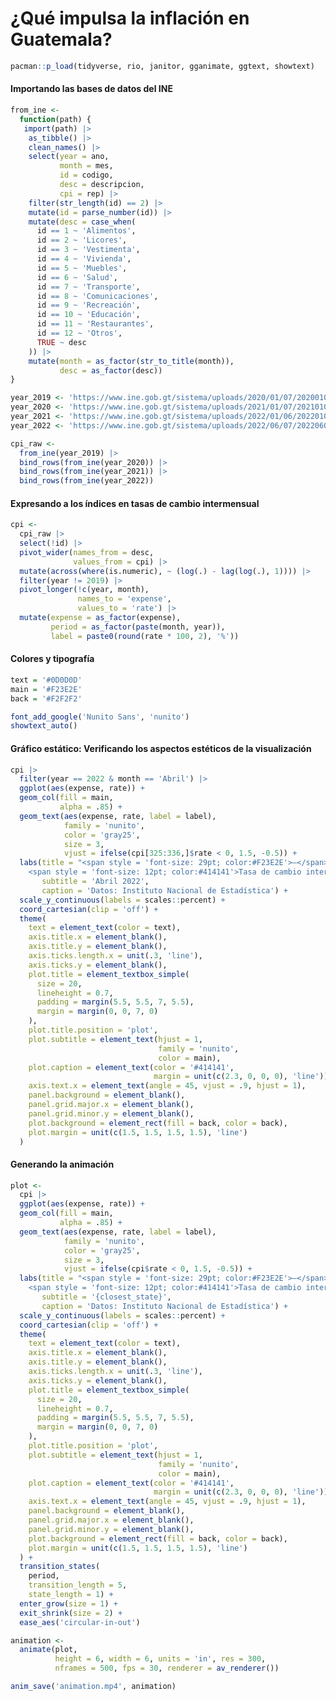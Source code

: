 # ¿Qué impulsa la inflación en Guatemala?

```r
pacman::p_load(tidyverse, rio, janitor, gganimate, ggtext, showtext)
```

#### Importando las bases de datos del INE

```r
from_ine <- 
  function(path) {
   import(path) |> 
    as_tibble() |> 
    clean_names() |> 
    select(year = ano,
           month = mes, 
           id = codigo,
           desc = descripcion,
           cpi = rep) |> 
    filter(str_length(id) == 2) |> 
    mutate(id = parse_number(id)) |> 
    mutate(desc = case_when(
      id == 1 ~ 'Alimentos',
      id == 2 ~ 'Licores',
      id == 3 ~ 'Vestimenta',
      id == 4 ~ 'Vivienda',
      id == 5 ~ 'Muebles',
      id == 6 ~ 'Salud',
      id == 7 ~ 'Transporte',
      id == 8 ~ 'Comunicaciones',
      id == 9 ~ 'Recreación',
      id == 10 ~ 'Educación',
      id == 11 ~ 'Restaurantes',
      id == 12 ~ 'Otros',
      TRUE ~ desc
    )) |> 
    mutate(month = as_factor(str_to_title(month)), 
           desc = as_factor(desc)) 
}
```

```r
year_2019 <- 'https://www.ine.gob.gt/sistema/uploads/2020/01/07/20200107183958VEdqlo5oBmhO5cvKTQhYRYj2D05gxCla.xls'
year_2020 <- 'https://www.ine.gob.gt/sistema/uploads/2021/01/07/20210107181008hU1E5mBYrw7qBqdWxofaZsj4rULMDiJe.xls'
year_2021 <- 'https://www.ine.gob.gt/sistema/uploads/2022/01/06/20220106212952xoNyfwpIfoBW1kdUPmnw7MVW98ZCTepI.xls'
year_2022 <- 'https://www.ine.gob.gt/sistema/uploads/2022/06/07/20220607184539YNiFivgBo98JEbaVMRUhaFG9wPw9ePe9.xls'
```

```r
cpi_raw <- 
  from_ine(year_2019) |> 
  bind_rows(from_ine(year_2020)) |> 
  bind_rows(from_ine(year_2021)) |> 
  bind_rows(from_ine(year_2022))
```

#### Expresando a los índices en tasas de cambio intermensual

```r
cpi <- 
  cpi_raw |> 
  select(!id) |> 
  pivot_wider(names_from = desc, 
              values_from = cpi) |> 
  mutate(across(where(is.numeric), ~ (log(.) - lag(log(.), 1)))) |> 
  filter(year != 2019) |>
  pivot_longer(!c(year, month), 
               names_to = 'expense', 
               values_to = 'rate') |> 
  mutate(expense = as_factor(expense),
         period = as_factor(paste(month, year)),
         label = paste0(round(rate * 100, 2), '%'))
```

#### Colores y tipografía

```r
text = '#0D0D0D'
main = '#F23E2E'
back = '#F2F2F2'

font_add_google('Nunito Sans', 'nunito')
showtext_auto()
```

#### Gráfico estático: Verificando los aspectos estéticos de la visualización

```r
cpi |> 
  filter(year == 2022 & month == 'Abril') |> 
  ggplot(aes(expense, rate)) +
  geom_col(fill = main, 
           alpha = .85) +
  geom_text(aes(expense, rate, label = label), 
            family = 'nunito',
            color = 'gray25',
            size = 3,
            vjust = ifelse(cpi[325:336,]$rate < 0, 1.5, -0.5)) +
  labs(title = "<span style = 'font-size: 29pt; color:#F23E2E'>—</span><br><b>¿Qué impulsa la inflación en Guatemala?</b><br><br>
    <span style = 'font-size: 12pt; color:#414141'>Tasa de cambio intermensual por categoría de gasto<br>del índice de precios al consumidor</span>",
       subtitle = 'Abril 2022',
       caption = 'Datos: Instituto Nacional de Estadística') +
  scale_y_continuous(labels = scales::percent) +
  coord_cartesian(clip = 'off') +
  theme(
    text = element_text(color = text),
    axis.title.x = element_blank(),
    axis.title.y = element_blank(),
    axis.ticks.length.x = unit(.3, 'line'),
    axis.ticks.y = element_blank(),
    plot.title = element_textbox_simple(
      size = 20,
      lineheight = 0.7,
      padding = margin(5.5, 5.5, 7, 5.5),
      margin = margin(0, 0, 7, 0)
    ),
    plot.title.position = 'plot',
    plot.subtitle = element_text(hjust = 1, 
                                 family = 'nunito',
                                 color = main),
    plot.caption = element_text(color = '#414141',
                                margin = unit(c(2.3, 0, 0, 0), 'line')),
    axis.text.x = element_text(angle = 45, vjust = .9, hjust = 1),
    panel.background = element_blank(),
    panel.grid.major.x = element_blank(),
    panel.grid.minor.y = element_blank(),
    plot.background = element_rect(fill = back, color = back),
    plot.margin = unit(c(1.5, 1.5, 1.5, 1.5), 'line')
  )
```

#### Generando la animación

```r
plot <- 
  cpi |> 
  ggplot(aes(expense, rate)) +
  geom_col(fill = main, 
           alpha = .85) +
  geom_text(aes(expense, rate, label = label), 
            family = 'nunito',
            color = 'gray25',
            size = 3,
            vjust = ifelse(cpi$rate < 0, 1.5, -0.5)) +
  labs(title = "<span style = 'font-size: 29pt; color:#F23E2E'>—</span><br><b>¿Qué impulsa la inflación en Guatemala?</b><br><br>
    <span style = 'font-size: 12pt; color:#414141'>Tasa de cambio intermensual por categoría de gasto<br>del índice de precios al consumidor</span>",
       subtitle = '{closest_state}',
       caption = 'Datos: Instituto Nacional de Estadística') +
  scale_y_continuous(labels = scales::percent) +
  coord_cartesian(clip = 'off') +
  theme(
    text = element_text(color = text),
    axis.title.x = element_blank(),
    axis.title.y = element_blank(),
    axis.ticks.length.x = unit(.3, 'line'),
    axis.ticks.y = element_blank(),
    plot.title = element_textbox_simple(
      size = 20,
      lineheight = 0.7,
      padding = margin(5.5, 5.5, 7, 5.5),
      margin = margin(0, 0, 7, 0)
    ),
    plot.title.position = 'plot',
    plot.subtitle = element_text(hjust = 1, 
                                 family = 'nunito',
                                 color = main),
    plot.caption = element_text(color = '#414141',
                                margin = unit(c(2.3, 0, 0, 0), 'line')),
    axis.text.x = element_text(angle = 45, vjust = .9, hjust = 1),
    panel.background = element_blank(),
    panel.grid.major.x = element_blank(),
    panel.grid.minor.y = element_blank(),
    plot.background = element_rect(fill = back, color = back),
    plot.margin = unit(c(1.5, 1.5, 1.5, 1.5), 'line')
  ) +
  transition_states(
    period,
    transition_length = 5,
    state_length = 1) +
  enter_grow(size = 1) + 
  exit_shrink(size = 2) +
  ease_aes('circular-in-out')

animation <- 
  animate(plot, 
          height = 6, width = 6, units = 'in', res = 300,
          nframes = 500, fps = 30, renderer = av_renderer())
```

```r
anim_save('animation.mp4', animation)
```
